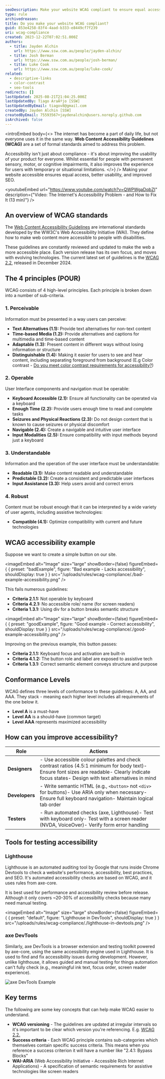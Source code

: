 ```yaml
---
seoDescription: Make your website WCAG compliant to ensure equal access for all users, regardless of abilities or navigation methods.
type: rule
archivedreason:
title: Do you make your website WCAG compliant?
guid: 853e4258-83f4-4aad-b333-e8449cf7f239
uri: wcag-compliance
created: 2023-12-22T07:02:51.000Z
authors:
  - title: Jayden Alchin
    url: https://www.ssw.com.au/people/jayden-alchin/
  - title: Josh Berman
    url: https://www.ssw.com.au/people/josh-berman/
  - title: Luke Cook
    url: https://www.ssw.com.au/people/luke-cook/
related:
  - descriptive-links
  - color-contrast
  - seo-tools
redirects: []
lastUpdated: 2025-08-21T21:04:25.000Z
lastUpdatedBy: Tiago AraÃºjo [SSW]
lastUpdatedByEmail: tiagov8@gmail.com
createdBy: Jayden Alchin [SSW]
createdByEmail: 75593567+jaydenalchin@users.noreply.github.com
isArchived: false
---
```


<introEmbed
  body={<>
The internet has become a part of daily life, but not everyone uses it in the same way. **Web Content Accessibility Guidelines (WCAG)** are a set of formal standards aimed to address this problem.

Accessibility isn't just about compliance - it's about improving the usability of your product for everyone. Whilst essential for people with permanent sensory, motor, or cognitive impairments, it also improves the experience for users with temporary or situational limitations.
  </>}
/>
Making your website accessible ensures equal access, better usability, and improved SEO.

<youtubeEmbed url="https://www.youtube.com/watch?v=QWPWgaDqbZI" description={"Video: The Internet's Accessibility Problem - and How to Fix It (13 min)"} />

## An overview of WCAG standards

The [Web Content Accessibility Guidelines](https://www.w3.org/WAI/standards-guidelines/wcag/) are international standards developed by the WW3C's Web Accessibility Initiative (WAI). They define how to make web content more accessible to people with disabilities.

These guidelines are constantly reviewed and updated to make the web a more accessible place. Each version release has its own focus, and moves with evolving technologies. The current latest set of guidelines is the [WCAG 2.2](https://www.w3.org/TR/WCAG22/), released in December 2024.

## The 4 principles (POUR)

WCAG consists of 4 high-level principles. Each principle is broken down into a number of sub-criteria.

### 1. Perceivable

Information must be presented in a way users can perceive:

* **Text Alternatives (1.1):** Provide text alternatives for non-text content
* **Time-based Media (1.2):** Provide alternatives and captions for multimedia and time-based content
* **Adaptable (1.3):** Present content in different ways without losing information or structure
* **Distinguishable (1.4):** Making it easier for users to see and hear content, including separating foreground from background (E.g Color contrast - [Do you meet color contrast requirements for accessibility?](/rules/color-contrast/))

### 2. Operable

User Interface components and navigation must be operable:

* **Keyboard Accessible (2.1):** Ensure all functionality can be operated via a keyboard
* **Enough Time (2.2):** Provide users enough time to read and complete tasks
* **Seizures and Physical Reactions (2.3):** Do not design content that is known to cause seizures or physical discomfort
* **Navigable (2.4):** Create a navigable and intuitive user interface
* **Input Modalities (2.5):** Ensure compatibility with input methods beyond just a keyboard

### 3. Understandable

Information and the operation of the user interface must be understandable:

* **Readable (3.1):** Make content readable and understandable
* **Predictable (3.2):** Create a consistent and predictable user interfaces
* **Input Assistance (3.3):** Help users avoid and correct errors

### 4. Robust

Content must be robust enough that it can be interpreted by a wide variety of user agents, including assistive technologies:

* **Compatible (4.1):** Optimize compatibility with current and future technologies

## WCAG accessibility example

Suppose we want to create a simple button on our site.

<imageEmbed
  alt="Image"
  size="large"
  showBorder={false}
  figureEmbed={ {
    preset: "badExample",
    figure: "Bad example - Lacks accessibility",
    shouldDisplay: true
  } }
  src="/uploads/rules/wcag-compliance/./bad-example-accessibility.png"
/>

This fails numerous guidelines:

* **Criteria 2.1.1:** Not operable by keyboard
* **Criteria 4.2.1:** No accessible role/ name (for screen readers)
* **Criteria 1.3.1:** Using div for a button breaks semantic structure

<imageEmbed
  alt="Image"
  size="large"
  showBorder={false}
  figureEmbed={ {
    preset: "goodExample",
    figure: "Good example - Correct accessibility",
    shouldDisplay: true
  } }
  src="/uploads/rules/wcag-compliance/./good-example-accessibility.png"
/>

Improving on the previous example, this button passes:

* **Criteria 2.1.1:** Keyboard focus and activation are built-in
* **Criteria 4.1.2:** The button role and label are exposed to assistive tech
* **Criteria 1.3.1:** Correct semantic element conveys structure and purpose

## Conformance Levels

WCAG defines three levels of conformance to these guidelines: A, AA, and AAA. They stack - meaning each higher level includes all requirements of the one below it.

* **Level A** is a must-have
* **Level AA** is a should-have (common target)
* **Level AAA** represents maximized accessibility

## How can you improve accessibility?

| Role       | Actions |
|------------|---------|
| **Designers**  | - Use accessible colour palettes and check contrast ratios (4.5:1 minimum for body text)- Ensure font sizes are readable- Clearly indicate focus states- Design with text alternatives in mind |
| **Developers** | - Write semantic HTML (e.g., `<button>` not `<div>` for buttons)- Use ARIA only when necessary- Ensure full keyboard navigation- Maintain logical tab order |
| **Testers**    | - Run automated checks (axe, Lighthouse)- Test with keyboard only- Test with a screen reader (NVDA, VoiceOver)- Verify form error handling |

## Tools for testing accessibility

### Lighthouse

Lighthouse is an automated auditing tool by Google that runs inside Chrome Devtools to check a website's performance, accessibility, best practices, and SEO. It's automated accessibility checks are based on WCAG, and it uses rules from axe-core.

It is best used for performance and accessibility review before release. Although it only covers ~20-30% of accessibiltiy checks because many need manual testing.


<imageEmbed
  alt="Image"
  size="large"
  showBorder={false}
  figureEmbed={ {
    preset: "default",
    figure: "Lighthouse in DevTools",
    shouldDisplay: true
  } }
  src="/uploads/rules/wcag-compliance/./lighthouse-in-devtools.png"
/>

### axe DevTools

Similarly, axe DevTools is a browser extension and testing toolkit powered by axe-core, using the same accessibility engine used in Lighthouse. It is used to find and fix accessibility issues during development. However, unlike lighthouse, it allows guided and manual testing for things automation can't fully check (e.g., meaningful ink text, focus order, screen reader experience).

![axe DevTools Example](/uploads/rules/wcag-compliance/./axe-devtools-example.png)

## Key terms

The following are some key concepts that can help make WCAG easier to understand.

* **WCAG versioning** - The guidelines are updated at irregular intervals so it's important to be clear which version you're referencing. E.g. [WCAG 2.2.](https://www.w3.org/WAI/standards-guidelines/wcag/new-in-22)
* **Success criteria** - Each WCAG principle contains sub-categories which themselves contain specific success criteria. This means when you reference a success criterion it will have a number like "2.4.1: Bypass Blocks"
* **WAI-ARIA** (Web Accessibility Initiative - Accessible Rich Internet Applications) - A specification of semantic requirements for assistive technologies like screen readers

